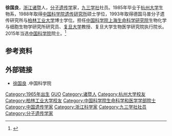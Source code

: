 '''徐国良'''{{BD|1965年|2月}}，[[浙江|浙江]][[诸暨|诸暨]]人，[[分子遗传学|分子遗传学]]家，[[九三学社|九三学社]]社员。1985年毕业于[[杭州大学|杭州大学]]生物系，1988年取得[[中国科学院遗传研究所|中国科学院遗传研究所]]硕士学位，1993年取得德国马普分子遗传研究所与[[柏林工业大学|柏林工业大学]]博士学位。担任[[中国科学院上海生命科学研究院|中国科学院上海生命科学研究院]]生物化学与细胞生物学研究所研究员、[[复旦大学|复旦大学]]教授、复旦大学生物医学研究院执行院长。2015年当选[[中国科学院|中国科学院]]院士。<ref >{{cite web|url= http://www.tuanjiebao.com/dprw/2015-12/09/content_40376.htm|language= |title= 九三学社社员陈义汉 徐国良当选中科院院士|publisher= 九三学社中央宣传部|date= 2015-12-09|accessdate= |archive-date= 2017-01-14|archive-url= https://web.archive.org/web/20170114120905/http://www.tuanjiebao.com/dprw/2015-12/09/content_40376.htm}}</ref>

== 参考资料 ==
{{reflist}}

== 外部链接 ==
*[http://casad.cas.cn/aca/374/smkxhyxxb-201512-t20151224_4502238.html 徐国良] {{Wayback|url=http://casad.cas.cn/aca/374/smkxhyxxb-201512-t20151224_4502238.html |date=20180604031602 }}.中国科学院

{{中国科学院生命科学和医学学部院士}}
{{DEFAULTSORT:XU徐}}
[[Category:1965年出生|Category:1965年出生]]
[[Category:徐姓|GUO]]
[[Category:诸暨人|Category:诸暨人]]
[[Category:杭州大学校友|Category:杭州大学校友]]
[[Category:柏林工业大学校友|Category:柏林工业大学校友]]
[[Category:中国科学院生命科学和医学学部院士|Category:中国科学院生命科学和医学学部院士]]
[[Category:中国遗传学家|Category:中国遗传学家]]
[[Category:浙江科学家|Category:浙江科学家]]
[[Category:九三学社社员|Category:九三学社社员]]
[[Category:分子遗传学家|Category:分子遗传学家]]